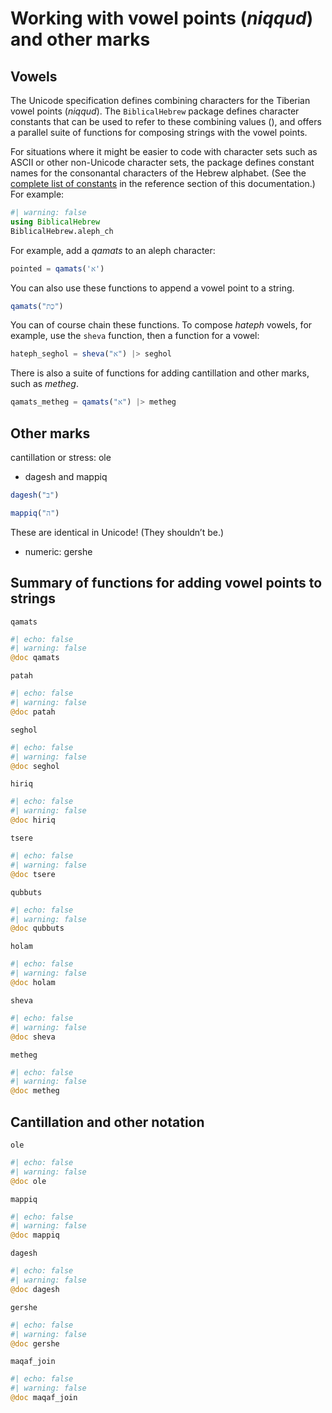 # Working with vowel points (*niqqud*) and other marks


## Vowels

The Unicode specification defines combining characters for the Tiberian vowel points (*niqqud*). The `BiblicalHebrew` package defines character constants that can be used to refer to these combining values (), and offers a parallel suite of functions for composing strings with the vowel points.


::: {.callout-note}

For situations where it might be easier to code with character sets such as ASCII or other non-Unicode character sets, the package defines constant names for the consonantal characters of the Hebrew alphabet. (See the [complete list of constants](../reference/constants.qmd) in the reference section of this documentation.) For example:

```julia
#| warning: false
using BiblicalHebrew
BiblicalHebrew.aleph_ch
```
:::


For example, add a *qamats* to an aleph character:

```julia
pointed = qamats('א')
```

You can also use these functions to append a vowel point to a string.

```julia
qamats("כְת")
```

You can of course chain these functions. To compose *hateph* vowels, for example, use the `sheva` function, then a function for a vowel:

```julia
hateph_seghol = sheva("א") |> seghol
```

There is also a suite of functions for adding cantillation and other marks, such as *metheg*.

```julia
qamats_metheg = qamats("א") |> metheg
```

## Other marks

cantillation or stress: ole

- dagesh and mappiq
 

```julia
dagesh("ב")
```


```julia
mappiq("ה")
```

::: {.callout-warning}
These are identical in Unicode! (They shouldn't be.)
:::




- numeric: gershe


## Summary of functions for adding vowel points to strings

`qamats`

:::{.callout-note appearance="minimal"}
```julia
#| echo: false
#| warning: false
@doc qamats
```
:::


`patah`

:::{.callout-note appearance="minimal"}
```julia
#| echo: false
#| warning: false
@doc patah
```
:::


`seghol`

:::{.callout-note appearance="minimal"}
```julia
#| echo: false
#| warning: false
@doc seghol
```
:::

`hiriq`

:::{.callout-note appearance="minimal"}
```julia
#| echo: false
#| warning: false
@doc hiriq
```
:::

`tsere`

:::{.callout-note appearance="minimal"}
```julia
#| echo: false
#| warning: false
@doc tsere
```
:::

`qubbuts`

:::{.callout-note appearance="minimal"}
```julia
#| echo: false
#| warning: false
@doc qubbuts
```
:::

`holam`

:::{.callout-note appearance="minimal"}
```julia
#| echo: false
#| warning: false
@doc holam
```
:::

`sheva`

:::{.callout-note appearance="minimal"}
```julia
#| echo: false
#| warning: false
@doc sheva
```
:::

`metheg`

:::{.callout-note appearance="minimal"}
```julia
#| echo: false
#| warning: false
@doc metheg
```
:::


## Cantillation and other notation


`ole`

:::{.callout-note appearance="minimal"}
```julia
#| echo: false
#| warning: false
@doc ole
```
:::

`mappiq`

:::{.callout-note appearance="minimal"}
```julia
#| echo: false
#| warning: false
@doc mappiq
```
:::


`dagesh`

:::{.callout-note appearance="minimal"}
```julia
#| echo: false
#| warning: false
@doc dagesh
```
:::

`gershe`

:::{.callout-note appearance="minimal"}
```julia
#| echo: false
#| warning: false
@doc gershe
```
:::

`maqaf_join`

:::{.callout-note appearance="minimal"}
```julia
#| echo: false
#| warning: false
@doc maqaf_join
```
:::


